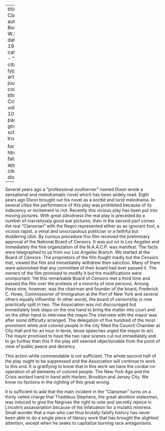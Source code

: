 
---
title: 'The Clansman'
author: Du Bois, W.E.B.
date: May 1913
categories: 
  - ""
citation: 
  type: article-journal
  container-title: The Crisis
  volume: 10
  issue: 1
  page: 33
google-scholar: true

format:
  html:
    toc: false
    appendix-cite-as: display
---




Several years ago a "professional southerner" named Dixon wrote a sensational and melodramatic novel which has been widely read. Eight years ago Dixon brought out his novel as a sordid and lurid melodrama. In several cities the performance of this play was prohibited because of its indecency or incitement to riot. Recently this vicious play has been put into moving pictures. With great adroitness the real play is preceded by a number of marvelously good war pictures; then in the second part comes the real "Clansman" with the Negro represented either as an ignorant fool, a vicious rapist, a venal and unscrupulous politician or a faithful but doddering idiot. By curious procedure this film received the preliminary approval of the National Board of Censors. It was put on in Los Angeles and immediately the fine organization of the N.A.A.C.P. was manifest. The facts were telegraphed to us from our Los Angeles Branch. We started at the Board of Censors. The proprietors of the film fought madly but the Censors met, viewed the film and immediately withdrew their sanction. Many of them were astonished that any committee of their board had ever passed it. The owners of the film promised to modify it but the modifications were unimportant. Yet this remarkable Board of Censors met a third time and passed the film over the protests of a minority of nine persons. Among these nine, however, was the chairman and founder of the board, Frederick C. Howe, Commissioner of Immigration at the Port of New York and several others equally influential. In other words, the board of censorship is now practically split in two. The Association was not discouraged but immediately took steps on the one hand to bring the matter into court and on the other hand to interview the mayor.The interview with the mayor was after some difficulty arranged. The delegation of five hundred of the most prominent white and colored people in the city filled the Council Chamber at City Hall and for an hour in terse, tense speeches urged the mayor to act. The mayor promised to have the two rape scenes cut out immediately and to go further than this if the play still seemed objectionable from the point of view of public peace and decency.

This action while commendable is not sufficient. The whole second half of the play ought to be suppressed and the Association will continue to work to this end. It is gratifying to know that in this work we have the cordial co-operation of all elements of colored people. The New York *Age* and the <span class = "small-caps">Crisis</span> worked hand in hand with Harlem, Brooklyn and Jersey City. We know no factions in the righting of this great wrong.

 It is sufficient to add that the main incident in the "Clansman" turns on a thinly veiled charge that Thaddeus Stephens, the great abolition statesman, was induced to give the Negroes the right to vote and secretly rejoice in Lincoln's assassination because of his infatuation for a mulatto mistress. Small wonder that a man who can thus brutally falsify history has never been able to do a single piece of literary work that has brought the slightest attention, except when he seeks to capitalize burning race antagonisms.

 